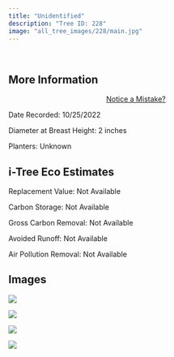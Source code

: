 ```yaml
---
title: "Unidentified"
description: "Tree ID: 228"
image: "all_tree_images/228/main.jpg"
---
```


<br>

## **More Information**
::: column-margin
<center><a class="button" href="https://forms.gle/W6f5nwYxrM33hF4f7">Notice a Mistake?</a></center>
:::


Date Recorded:  10/25/2022

Diameter at Breast Height:  2  inches

Planters:  Unknown

## **i-Tree Eco Estimates**


 Replacement Value: Not Available

 Carbon Storage: Not Available

 Gross Carbon Removal: Not Available

 Avoided Runoff: Not Available

 Air Pollution Removal: Not Available

## **Images**


 ![](all_tree_images/228/IMG_7189.jpg)

 ![](all_tree_images/228/IMG_7190.jpg)

 ![](all_tree_images/228/IMG_7191.jpg)

 ![](all_tree_images/228/main.jpg)
